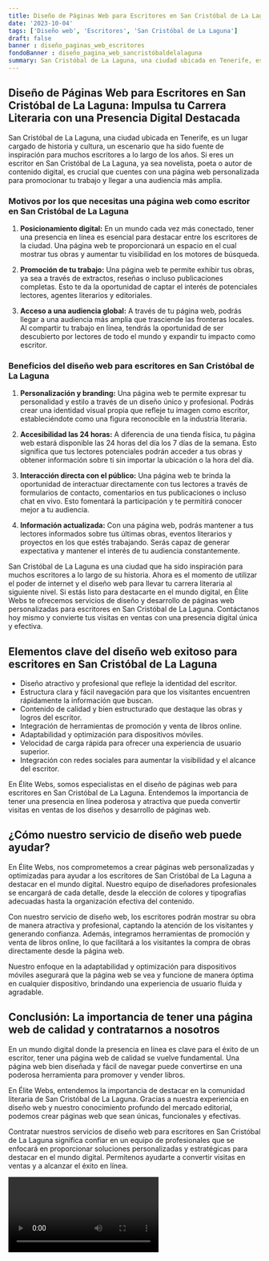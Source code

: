 ```yaml
---
title: Diseño de Páginas Web para Escritores en San Cristóbal de La Laguna
date: '2023-10-04'
tags: ['Diseño web', 'Escritores', 'San Cristóbal de La Laguna']
draft: false
banner : diseño_paginas_web_escritores
fondoBanner : diseño_pagina_web_sancristóbaldelalaguna
summary: San Cristóbal de La Laguna, una ciudad ubicada en Tenerife, es un lugar cargado de historia y cultura, un escenario que ha sido fuente de inspiración para muchos escritores a lo largo de los años. Si eres un escritor en San Cristóbal de La Laguna, ya sea novelista, poeta o autor de contenido digital, es crucial que cuentes con una página web personalizada para promocionar tu trabajo y llegar a una audiencia más amplia.
---
```


## **Diseño de Páginas Web para Escritores en San Cristóbal de La Laguna: Impulsa tu Carrera Literaria con una Presencia Digital Destacada**

San Cristóbal de La Laguna, una ciudad ubicada en Tenerife, es un lugar cargado de historia y cultura, un escenario que ha sido fuente de inspiración para muchos escritores a lo largo de los años. Si eres un escritor en San Cristóbal de La Laguna, ya sea novelista, poeta o autor de contenido digital, es crucial que cuentes con una página web personalizada para promocionar tu trabajo y llegar a una audiencia más amplia.

### **Motivos por los que necesitas una página web como escritor en San Cristóbal de La Laguna**

1. **Posicionamiento digital:** En un mundo cada vez más conectado, tener una presencia en línea es esencial para destacar entre los escritores de la ciudad. Una página web te proporcionará un espacio en el cual mostrar tus obras y aumentar tu visibilidad en los motores de búsqueda.

2. **Promoción de tu trabajo:** Una página web te permite exhibir tus obras, ya sea a través de extractos, reseñas o incluso publicaciones completas. Esto te da la oportunidad de captar el interés de potenciales lectores, agentes literarios y editoriales.

3. **Acceso a una audiencia global:** A través de tu página web, podrás llegar a una audiencia más amplia que trasciende las fronteras locales. Al compartir tu trabajo en línea, tendrás la oportunidad de ser descubierto por lectores de todo el mundo y expandir tu impacto como escritor.

### **Beneficios del diseño web para escritores en San Cristóbal de La Laguna**

1. **Personalización y branding:** Una página web te permite expresar tu personalidad y estilo a través de un diseño único y profesional. Podrás crear una identidad visual propia que refleje tu imagen como escritor, estableciéndote como una figura reconocible en la industria literaria.

2. **Accesibilidad las 24 horas:** A diferencia de una tienda física, tu página web estará disponible las 24 horas del día los 7 días de la semana. Esto significa que tus lectores potenciales podrán acceder a tus obras y obtener información sobre ti sin importar la ubicación o la hora del día.

3. **Interacción directa con el público:** Una página web te brinda la oportunidad de interactuar directamente con tus lectores a través de formularios de contacto, comentarios en tus publicaciones o incluso chat en vivo. Esto fomentará la participación y te permitirá conocer mejor a tu audiencia.

4. **Información actualizada:** Con una página web, podrás mantener a tus lectores informados sobre tus últimas obras, eventos literarios y proyectos en los que estés trabajando. Serás capaz de generar expectativa y mantener el interés de tu audiencia constantemente.

San Cristóbal de La Laguna es una ciudad que ha sido inspiración para muchos escritores a lo largo de su historia. Ahora es el momento de utilizar el poder de internet y el diseño web para llevar tu carrera literaria al siguiente nivel. Si estás listo para destacarte en el mundo digital, en Élite Webs te ofrecemos servicios de diseño y desarrollo de páginas web personalizadas para escritores en San Cristóbal de La Laguna. Contáctanos hoy mismo y convierte tus visitas en ventas con una presencia digital única y efectiva.

<GifSeo />

<Cta />

## Elementos clave del diseño web exitoso para escritores en San Cristóbal de La Laguna

- Diseño atractivo y profesional que refleje la identidad del escritor.
- Estructura clara y fácil navegación para que los visitantes encuentren rápidamente la información que buscan.
- Contenido de calidad y bien estructurado que destaque las obras y logros del escritor.
- Integración de herramientas de promoción y venta de libros online.
- Adaptabilidad y optimización para dispositivos móviles.
- Velocidad de carga rápida para ofrecer una experiencia de usuario superior.
- Integración con redes sociales para aumentar la visibilidad y el alcance del escritor.

En Élite Webs, somos especialistas en el diseño de páginas web para escritores en San Cristóbal de La Laguna. Entendemos la importancia de tener una presencia en línea poderosa y atractiva que pueda convertir visitas en ventas de los diseños y desarrollo de páginas web.

## ¿Cómo nuestro servicio de diseño web puede ayudar?

En Élite Webs, nos comprometemos a crear páginas web personalizadas y optimizadas para ayudar a los escritores de San Cristóbal de La Laguna a destacar en el mundo digital. Nuestro equipo de diseñadores profesionales se encargará de cada detalle, desde la elección de colores y tipografías adecuadas hasta la organización efectiva del contenido.

Con nuestro servicio de diseño web, los escritores podrán mostrar su obra de manera atractiva y profesional, captando la atención de los visitantes y generando confianza. Además, integramos herramientas de promoción y venta de libros online, lo que facilitará a los visitantes la compra de obras directamente desde la página web.

Nuestro enfoque en la adaptabilidad y optimización para dispositivos móviles asegurará que la página web se vea y funcione de manera óptima en cualquier dispositivo, brindando una experiencia de usuario fluida y agradable.

## Conclusión: La importancia de tener una página web de calidad y contratarnos a nosotros

En un mundo digital donde la presencia en línea es clave para el éxito de un escritor, tener una página web de calidad se vuelve fundamental. Una página web bien diseñada y fácil de navegar puede convertirse en una poderosa herramienta para promover y vender libros.

En Élite Webs, entendemos la importancia de destacar en la comunidad literaria de San Cristóbal de La Laguna. Gracias a nuestra experiencia en diseño web y nuestro conocimiento profundo del mercado editorial, podemos crear páginas web que sean únicas, funcionales y efectivas.

Contratar nuestros servicios de diseño web para escritores en San Cristóbal de La Laguna significa confiar en un equipo de profesionales que se enfocará en proporcionar soluciones personalizadas y estratégicas para destacar en el mundo digital. Permítenos ayudarte a convertir visitas en ventas y a alcanzar el éxito en línea.

<Video />

<CtaBot job='Escritores' city='San Cristóbal de La Laguna'/>

<Gmaps query='San Cristóbal de La Laguna+españa+maps' />